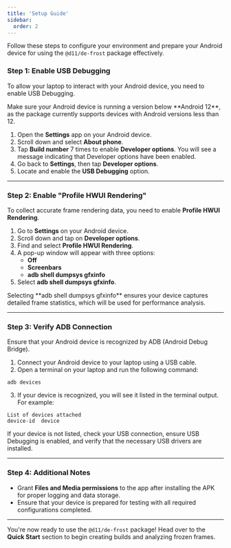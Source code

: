 ```yaml
---
title: 'Setup Guide'
sidebar:
  order: 2
---
```



Follow these steps to configure your environment and prepare your Android device for using the `@d11/de-frost` package effectively.

### Step 1: Enable USB Debugging

To allow your laptop to interact with your Android device, you need to enable USB Debugging.

<Aside type="note">
Make sure your Android device is running a version below **Android 12**, as the package currently supports devices with Android versions less than 12.
</Aside>

1. Open the **Settings** app on your Android device.
2. Scroll down and select **About phone**.
3. Tap **Build number** 7 times to enable **Developer options**. You will see a message indicating that Developer options have been enabled.
4. Go back to **Settings**, then tap **Developer options**.
5. Locate and enable the **USB Debugging** option.

---

### Step 2: Enable "Profile HWUI Rendering"

To collect accurate frame rendering data, you need to enable **Profile HWUI Rendering**.

1. Go to **Settings** on your Android device.
2. Scroll down and tap on **Developer options**.
3. Find and select **Profile HWUI Rendering**.
4. A pop-up window will appear with three options:
   - **Off**
   - **Screenbars**
   - **adb shell dumpsys gfxinfo**
5. Select **adb shell dumpsys gfxinfo**.

<Aside type="tip">
Selecting **adb shell dumpsys gfxinfo** ensures your device captures detailed frame statistics, which will be used for performance analysis.
</Aside>

---

### Step 3: Verify ADB Connection

Ensure that your Android device is recognized by ADB (Android Debug Bridge).

1. Connect your Android device to your laptop using a USB cable.
2. Open a terminal on your laptop and run the following command:

```
adb devices
```

3. If your device is recognized, you will see it listed in the terminal output. For example:

```
List of devices attached
device-id  device
```

<Aside type="caution">
If your device is not listed, check your USB connection, ensure USB Debugging is enabled, and verify that the necessary USB drivers are installed.
</Aside>

---

### Step 4: Additional Notes

- Grant **Files and Media permissions** to the app after installing the APK for proper logging and data storage.
- Ensure that your device is prepared for testing with all required configurations completed.


---

You're now ready to use the `@d11/de-frost` package! Head over to the **Quick Start** section to begin creating builds and analyzing frozen frames.
